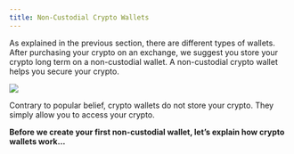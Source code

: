 ```yaml
---
title: Non-Custodial Crypto Wallets
---
```


As explained in the previous section, there are different types of wallets. After purchasing your crypto on an exchange, we suggest you store your crypto long term on a non-custodial wallet. A non-custodial crypto wallet helps you secure your crypto.

![](/assets/bit-crypto-wallet.jpg)

Contrary to popular belief, crypto wallets do not store your crypto. They simply allow you to access your crypto.

**Before we create your first non-custodial wallet, let’s explain how crypto wallets work…**
